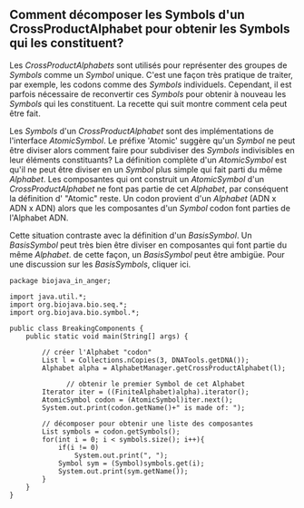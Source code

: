 == Comment d&eacute;composer les Symbols d'un CrossProductAlphabet pour obtenir les Symbols qui les constituent? ==

Les ''CrossProductAlphabets'' sont utilisés pour représenter des groupes de ''Symbols'' comme un ''Symbol'' unique. C'est une façon très pratique de traiter, par exemple, les codons comme des ''Symbols'' individuels. Cependant, il est parfois nécessaire de reconvertir ces ''Symbols'' pour obtenir à nouveau les ''Symbols'' qui les constituent. La recette qui suit montre comment cela peut être fait.

Les ''Symbols'' d'un ''CrossProductAlphabet'' sont des implémentations de l'interface ''AtomicSymbol''. Le préfixe 'Atomic' suggère qu'un ''Symbol'' ne peut être diviser alors comment faire pour subdiviser des ''Symbols'' indivisibles en leur éléments constituants? La définition complète d'un ''AtomicSymbol'' est qu'il ne peut être diviser en un ''Symbol'' plus simple qui fait parti du même ''Alphabet''. Les composantes qui ont construit un ''AtomicSymbol'' d'un ''CrossProductAlphabet'' ne font pas partie de cet ''Alphabet'', par conséquent la définition d' "Atomic" reste. Un codon provient d'un ''Alphabet'' (ADN x ADN x ADN) alors que les composantes d'un ''Symbol'' codon font parties de l'Alphabet ADN.

Cette situation contraste avec la définition d'un ''BasisSymbol''. Un ''BasisSymbol'' peut très bien être diviser en composantes qui font partie du même ''Alphabet''. de cette façon, un ''BasisSymbol'' peut être ambigüe. Pour une discussion sur les ''BasisSymbols'', cliquer ici.

<pre>
package biojava_in_anger;

import java.util.*;
import org.biojava.bio.seq.*;
import org.biojava.bio.symbol.*;

public class BreakingComponents {
    public static void main(String[] args) {
        
        // créer l'Alphabet "codon"
        List l = Collections.nCopies(3, DNATools.getDNA());
        Alphabet alpha = AlphabetManager.getCrossProductAlphabet(l);
        
              // obtenir le premier Symbol de cet Alphabet
        Iterator iter = ((FiniteAlphabet)alpha).iterator();
        AtomicSymbol codon = (AtomicSymbol)iter.next();
        System.out.print(codon.getName()+" is made of: ");
        
        // décomposer pour obtenir une liste des composantes
        List symbols = codon.getSymbols();
        for(int i = 0; i < symbols.size(); i++){
            if(i != 0)
                System.out.print(", ");
            Symbol sym = (Symbol)symbols.get(i);
            System.out.print(sym.getName());
        }
    }
}
</pre>